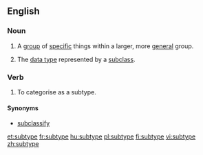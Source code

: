 ==English==

===Noun===
{{wikipedia}}
{{en-noun}}

# A [[group]] of [[specific]] things within a larger, more [[general]] group.
# {{label|en|computing}} The [[data type]] represented by a [[subclass]].

===Verb===
{{en-verb|subtyp}}

# To categorise as a subtype.

====Synonyms====
* [[subclassify]]

[[et:subtype]]
[[fr:subtype]]
[[hu:subtype]]
[[pl:subtype]]
[[fi:subtype]]
[[vi:subtype]]
[[zh:subtype]]